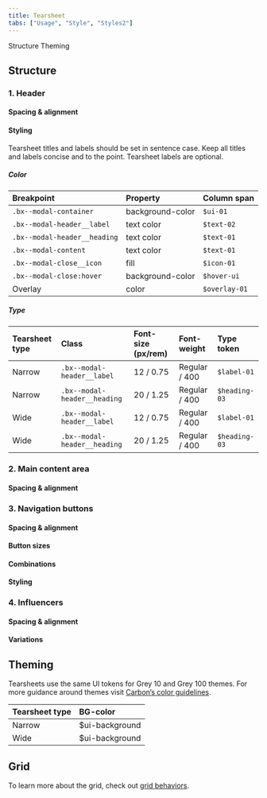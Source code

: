 ```yaml
---
title: Tearsheet
tabs: ["Usage", "Style", "Styles2"]
---
```


<AnchorLinks>
    <AnchorLink>Structure</AnchorLink>
    <AnchorLink>Theming</AnchorLink>
</AnchorLinks>

## Structure

### 1. Header

#### Spacing & alignment

#### Styling

Tearsheet titles and labels should be set in sentence case. Keep all titles and labels concise and to the point. Tearsheet labels are optional.

##### Color

| Breakpoint                   | Property         | Column span   |
| :--------------------------- | :--------------- | :------------ |
| `.bx--modal-container`       | background-color | `$ui-01`      |
| `.bx--modal-header__label`   | text color       | `$text-02`    |
| `.bx--modal-header__heading` | text color       | `$text-01`    |
| `.bx--modal-content`         | text color       | `$text-01`    |
| `.bx--modal-close__icon`     | fill             | `$icon-01`    |
| `.bx--modal-close:hover`     | background-color | `$hover-ui`   |
| Overlay                      | color            | `$overlay-01` |


##### Type

| Tearsheet type | Class                        | Font-size (px/rem) | Font-weight   | Type token      |
| :------------- | :--------------------------- | :----------------- | :------------ | :-------------- |
| Narrow         | `.bx--modal-header__label`   | 12 / 0.75          | Regular / 400 | `$label-01`     |
| Narrow         | `.bx--modal-header__heading` | 20 / 1.25          | Regular / 400 | `$heading-03`   |
| Wide           | `.bx--modal-header__label`   | 12 / 0.75          | Regular / 400 | `$label-01`     |
| Wide           | `.bx--modal-header__heading` | 20 / 1.25          | Regular / 400 | `$heading-03`   |

### 2. Main content area

#### Spacing & alignment

### 3. Navigation buttons

#### Spacing & alignment
#### Button sizes
#### Combinations
#### Styling

### 4. Influencers

#### Spacing & alignment
#### Variations

## Theming

Tearsheets use the same UI tokens for Grey 10 and Grey 100 themes. For more guidance around themes visit [Carbon’s color guidelines](https://www.carbondesignsystem.com/guidelines/color/usage).

| Tearsheet type | BG-color            |
| :--            | :--                 |
| Narrow         | $ui-background      |
| Wide           | $ui-background      |

## Grid

To learn more about the grid, check out [grid behaviors](https://pages.github.ibm.com/cdai-design/pal/components/grid-behaviors).